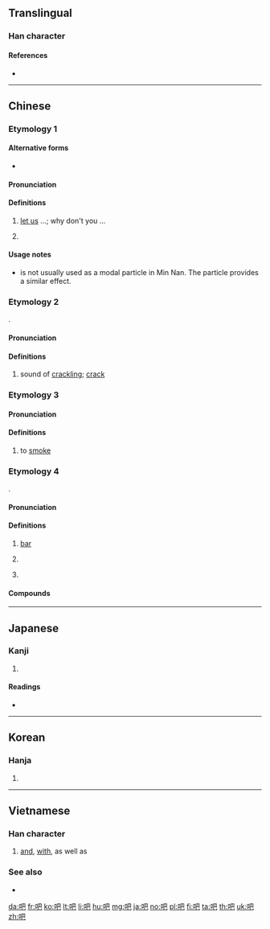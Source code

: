 {{character info/new}}
==Translingual==
{{stroke order|type=animate}}

===Han character===
{{Han char|rn=30|rad=口|as=04|sn=7|four=67017|canj=RAU|ids=⿰口巴}}

====References====
* {{Han ref|kx=0178.040|dkj=03341|dj=0395.120|hdz=10596.060|uh=5427|ud=21543|bh=A761|bd=42849}}

----

==Chinese==
{{zh-forms}}

===Etymology 1===

====Alternative forms====
* {{zh-l|罷|tr=-}}

====Pronunciation====
{{zh-pron
|m=ba
|c=baa6
|h=
|mn=pā
|mn-t=ba7
|mc=y
|oc=y
|cat=part
}}

====Definitions====
{{zh-hanzi}}

# {{non-gloss definition|Emphatic final particle; used at the end of a sentence to indicate a suggested action; often used to express [[imperative mood]]:}} [[let us]] ...; why don't you ...
#: {{zh-x|走 吧！|'''Let's''' go!}}
#: {{zh-x|你 有 時間 再 做 吧。|Do it when you have time.}}
#: {{zh-x|大家 去 工作 吧。|Get to work, everybody.}}
# {{non-gloss definition|Used at the end of a sentence used to concede a point.}}
#: {{zh-x|好 吧！|Alright!}}

{{zh-cat|Beginning}}

====Usage notes====
* {{lang|zh|吧}} is not usually used as a modal particle in Min Nan. The particle {{zh-l|乎|hohⁿ}} provides a similar effect.

===Etymology 2===
{{onomatopoeic|zh}}.

====Pronunciation====
{{zh-pron
|m=bā
|c=baa1
|h=
|mn=
|cat=n
}}

====Definitions====
{{zh-hanzi}}

# {{lb|zh|onomatopoeia}} sound of [[crackling]]; [[crack]]

===Etymology 3===

====Pronunciation====
{{zh-pron
|m=bā
|c=baa1
|h=
|mn=
|cat=v
}}

====Definitions====
{{zh-hanzi}}

# to [[smoke]]

===Etymology 4===
{{bor|zh|en|bar}}.

====Pronunciation====
{{zh-pron
|m=bā
|c=baa1
|h=pfs=pâ
|mn=pa
|cat=n
}}

====Definitions====
{{zh-hanzi}}

# [[bar]]
#: {{zh-x|酒吧{bā}|bar; pub}}
#: {{zh-x|貼吧{bā}|internet board (''lit.'' posting '''bar''')}}
#: {{zh-x|迪吧{bā}|disco}}
# {{zh-abbrev|貼吧|internet board}}
# {{non-gloss definition|[[transliteration]] character}}
#: {{zh-x|迪吧{bā}|diva}}

====Compounds====
{{zh-der|吧臺|迪吧|酒吧|貼吧|網吧}}

----

==Japanese==

===Kanji===
{{ja-kanji|grade=}}

# {{defn|lang=ja|sort=口04}}

====Readings====
* {{ja-readings|on=[[は]] (ha), [[へ]] (he)|kun=[[おおくちのさま]] (ookuchinosama)}}

----

==Korean==

===Hanja===
{{ko-hanja|hangeul=파|mr=p'a}}

# {{defn|lang=ko|sort=口04}}

----

==Vietnamese==

===Han character===
{{vi-hantu|[[và]], [[ba]], [[bơ]], [[vài]]}}

# [[and]], [[with]], as well as

===See also===
* {{l|vi|𡝕}}

[[da:吧]]
[[fr:吧]]
[[ko:吧]]
[[lt:吧]]
[[li:吧]]
[[hu:吧]]
[[mg:吧]]
[[ja:吧]]
[[no:吧]]
[[pl:吧]]
[[fi:吧]]
[[ta:吧]]
[[th:吧]]
[[uk:吧]]
[[zh:吧]]
